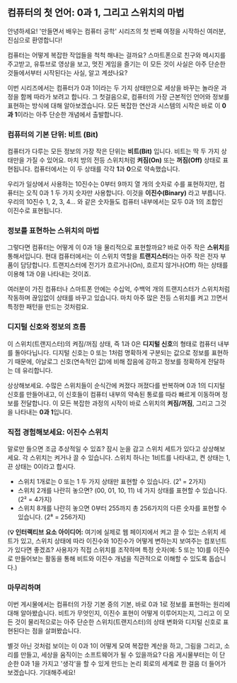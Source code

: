 
## 컴퓨터의 첫 언어: 0과 1, 그리고 스위치의 마법

안녕하세요! '만들면서 배우는 컴퓨터 공학' 시리즈의 첫 번째 여정을 시작하신 여러분, 진심으로 환영합니다!

컴퓨터는 어떻게 복잡한 작업들을 척척 해내는 걸까요? 스마트폰으로 친구와 메시지를 주고받고, 유튜브로 영상을 보고, 멋진 게임을 즐기는 이 모든 것이 사실은 아주 단순한 것들에서부터 시작된다는 사실, 알고 계셨나요?

이번 시리즈에서는 컴퓨터가 0과 1이라는 두 가지 상태만으로 세상을 바꾸는 놀라운 과정을 함께 따라가 보려고 합니다. 그 첫걸음으로, 컴퓨터의 가장 근본적인 언어와 정보를 표현하는 방식에 대해 알아보겠습니다. 모든 복잡한 연산과 시스템의 시작은 바로 이 **0과 1**이라는 아주 단순한 개념에서 출발합니다.

### **컴퓨터의 기본 단위: 비트 (Bit)**

컴퓨터가 다루는 모든 정보의 가장 작은 단위는 **비트(Bit)** 입니다. 비트는 딱 두 가지 상태만을 가질 수 있어요. 마치 방의 전등 스위치처럼 **켜짐(On)** 또는 **꺼짐(Off)** 상태로 표현됩니다. 컴퓨터에서는 이 두 상태를 각각 **1**과 **0**으로 약속했습니다.

우리가 일상에서 사용하는 10진수는 0부터 9까지 열 개의 숫자로 수를 표현하지만, 컴퓨터는 오직 0과 1 두 가지 숫자만 사용합니다. 이것을 **이진수(Binary)** 라고 부릅니다. 우리의 10진수 1, 2, 3, 4... 와 같은 숫자들도 컴퓨터 내부에서는 모두 0과 1의 조합인 이진수로 표현됩니다.

### **정보를 표현하는 스위치의 마법**

그렇다면 컴퓨터는 어떻게 이 0과 1을 물리적으로 표현할까요? 바로 아주 작은 **스위치**를 통해서입니다. 현대 컴퓨터에서는 이 스위치 역할을 **트랜지스터**라는 아주 작은 전자 부품이 담당합니다. 트랜지스터에 전기가 흐르거나(On), 흐르지 않거나(Off) 하는 상태를 이용해 1과 0을 나타내는 것이죠.

여러분이 가진 컴퓨터나 스마트폰 안에는 수십억, 수백억 개의 트랜지스터가 스위치처럼 작동하며 끊임없이 상태를 바꾸고 있습니다. 마치 아주 많은 전등 스위치를 켜고 끄면서 특정한 패턴을 만드는 것처럼요.

### **디지털 신호와 정보의 흐름**

이 스위치(트랜지스터)의 켜짐/꺼짐 상태, 즉 1과 0은 **디지털 신호**의 형태로 컴퓨터 내부를 돌아다닙니다. 디지털 신호는 0 또는 1처럼 명확하게 구분되는 값으로 정보를 표현하기 때문에, 아날로그 신호(연속적인 값)에 비해 잡음에 강하고 정보를 정확하게 전달하는 데 유리합니다.

상상해보세요. 수많은 스위치들이 순식간에 켜졌다 꺼졌다를 반복하며 0과 1의 디지털 신호를 만들어내고, 이 신호들이 컴퓨터 내부의 약속된 통로를 따라 빠르게 이동하며 정보를 전달합니다. 이 모든 복잡한 과정의 시작이 바로 스위치의 **켜짐/꺼짐**, 그리고 그것을 나타내는 **0과 1**입니다.

### **직접 경험해보세요: 이진수 스위치**

말로만 들으면 조금 추상적일 수 있죠? 잠시 눈을 감고 스위치 세트가 있다고 상상해보세요. 각 스위치는 켜거나 끌 수 있습니다. 스위치  하나는 1비트를 나타내고, 켠 상태는 1, 끈 상태는 0이라고 합시다.

*   스위치 1개로는 0 또는 1 두 가지 상태만 표현할 수 있습니다. (2¹ = 2가지)
*   스위치 2개를 나란히 놓으면? (00, 01, 10, 11) 네 가지 상태를 표현할 수 있습니다. (2² = 4가지)
*   스위치 8개를 나란히 놓으면 0부터 255까지 총 256가지의 다른 숫자를 표현할 수 있습니다. (2⁸ = 256가지)

(**💡 인터랙티브 요소 아이디어:** 여기에 실제로 웹 페이지에서 켜고 끌 수 있는 스위치 세트가 있고, 스위치 상태에 따라 이진수와 10진수가 어떻게 변하는지 보여주는 컴포넌트가 있다면 좋겠죠? 사용자가 직접 스위치를 조작하며 특정 숫자(예: 5 또는 10)를 이진수로 만들어보는 활동을 통해 비트와 이진수 개념을 직관적으로 이해할 수 있도록 돕습니다.)

### **마무리하며**

이번 게시물에서는 컴퓨터의 가장 기본 중의 기본, 바로 0과 1로 정보를 표현하는 원리에 대해 알아봤습니다. 비트가 무엇인지, 이진수 표현이 어떻게 이루어지는지, 그리고 이 모든 것이 물리적으로는 아주 단순한 스위치(트랜지스터)의 상태 변화와 디지털 신호로 표현된다는 점을 살펴봤습니다.

별것 아닌 것처럼 보이는 이 0과 1이 어떻게 모여 복잡한 계산을 하고, 그림을 그리고, 소리를 만들고, 세상을 움직이는 소프트웨어가 될 수 있을까요? 다음 게시물부터는 이 단순한 0과 1을 가지고 '생각'을 할 수 있게 만드는 논리 회로의 세계로 한 걸음 더 들어가 보겠습니다. 기대해주세요!